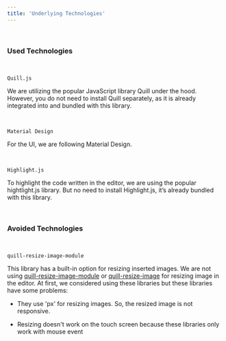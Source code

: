 ```yaml
---
title: 'Underlying Technologies'
---
```





&nbsp;

### Used Technologies

&nbsp;

`Quill.js`

We are utilizing the popular JavaScript library Quill under the hood. However, you do not need to install Quill separately, as it is already integrated into and bundled with this library. 


&nbsp;


`Material Design`

For the UI, we are following Material Design.




&nbsp;


`Highlight.js`

To highlight the code written in the editor, we are using the popular hightlight.js library. But no need to install Highlight.js, it’s already bundled with this library.





&nbsp;

### Avoided Technologies

&nbsp;



`quill-resize-image-module`

This library has a built-in option for resizing inserted images. We are not using [quill-resize-image-module](https://www.npmjs.com/package/quill-image-resize-module) or [quill-resize-image](https://www.npmjs.com/package/quill-image-resize) for resizing image in the editor. At first, we considered using these libraries but these libraries have some problems:

 - They use 'px' for resizing images. So, the resized image is not responsive. 

- Resizing doesn't work on the touch screen because these libraries only work with mouse event